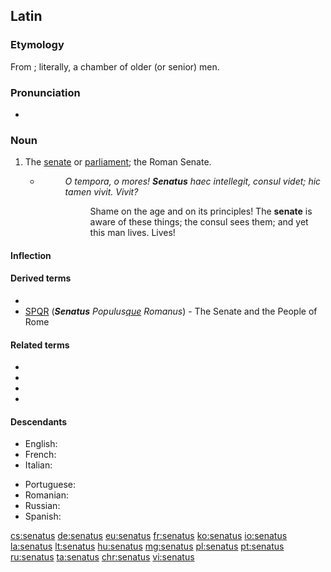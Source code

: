 ==Latin==

===Etymology===
From {{term|senex||old|lang=la}}; literally, a chamber of older (or senior) men.

===Pronunciation===
* {{a|Classical}} {{IPA|/seˈnaː.tus/|lang=la}}

===Noun===
{{la-noun|senātus|senatus|senātūs|m|fourth}}

# The [[senate]] or [[parliament]]; the Roman Senate.
#* {{RQ:Cicero Catiline}}
#*: ''O tempora, o mores! '''Senatus''' haec intellegit, consul videt; hic tamen vivit. Vivit?''
#*:: Shame on the age and on its principles! The '''senate''' is aware of these things; the consul sees them; and yet this man lives. Lives!

====Inflection====
{{la-decl-4th|senāt}}

====Derived terms====
* {{l|la|senāculum}}
* [[SPQR]] ('''''Senatus''' Populus[[-que|que]] Romanus'') - The Senate and the People of Rome

====Related terms====
* {{l|la|senātor}}
* {{l|la|senātōrius}}
* {{l|la|senātrīx}}
* {{l|la|senex}}

====Descendants====
{{top2}}
* English: {{l|en|senate}}
* French: {{l|fr|sénat}}
* Italian: {{l|it|senato}}
{{mid2}}
* Portuguese: {{l|pt|senado}}
* Romanian: {{l|ro|senat}}
* Russian: {{l|ru|сенат}}
* Spanish: {{l|es|senado}}
{{bottom}}

[[cs:senatus]]
[[de:senatus]]
[[eu:senatus]]
[[fr:senatus]]
[[ko:senatus]]
[[io:senatus]]
[[la:senatus]]
[[lt:senatus]]
[[hu:senatus]]
[[mg:senatus]]
[[pl:senatus]]
[[pt:senatus]]
[[ru:senatus]]
[[ta:senatus]]
[[chr:senatus]]
[[vi:senatus]]
